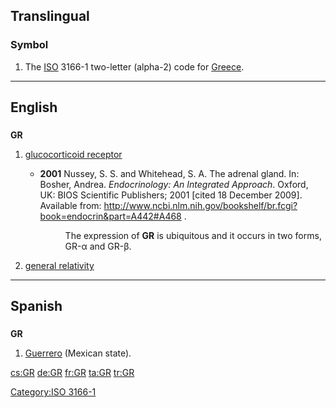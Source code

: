 {{also|gr|.gr|gr.|Gr.}}
==Translingual==

===Symbol===
{{head|mul|symbol}}
# The [[ISO]] 3166-1 two-letter (alpha-2) code for [[Greece]].

[[Category:ISO 3166-1]]
----
==English==

==={{initialism-old|en}}===
'''GR'''

# {{context|biochemistry|lang=en}} [[glucocorticoid receptor]]
#* '''2001''' Nussey, S. S. and Whitehead, S. A. The adrenal gland. In: Bosher, Andrea. ''Endocrinology: An Integrated Approach''. Oxford, UK: BIOS Scientific Publishers; 2001 [cited 18 December 2009]. Available from: http://www.ncbi.nlm.nih.gov/bookshelf/br.fcgi?book=endocrin&part=A442#A468 .
#*: The expression of '''GR''' is ubiquitous and it occurs in two forms, GR-α and GR-β.
# [[general relativity]]

----

==Spanish==

==={{abbreviation-old|es}}===
'''GR'''

# [[Guerrero]] (Mexican state).

[[cs:GR]]
[[de:GR]]
[[fr:GR]]
[[ta:GR]]
[[tr:GR]]